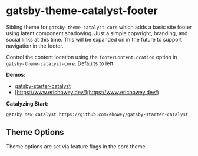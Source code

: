 <SEO
  title="Gatsby-Theme-Catalyst-Footer"
  description="Gatsby Theme Catalyst Footer adds a basic site footer using latent component shadowing. Just a simple copyright, branding, and social links at this time. Gatsby Theme Catalyst is an opinionated set of integrated themes and starters to accelerate your next Gatsby project."
/>

# gatsby-theme-catalyst-footer

Sibling theme for `gatsby-theme-catalyst-core` which adds a basic site footer using latent component shadowing. Just a simple copyright, branding, and social links at this time. This will be expanded on in the future to support navigation in the footer.

Control the content location using the `footerContentLocation` option in `gatsby-theme-catalyst-core`. Defaults to left.

**Demos:**

- [gatsby-starter-catalyst](https://gatsby-starter-catalyst.netlify.app/)
- [https://www.erichowey.dev/](https://www.erichowey.dev/)

**Catalyzing Start:**

`gatsby new catalyst https://github.com/ehowey/gatsby-starter-catalyst`

## Theme Options

Theme options are set via feature flags in the core theme.
